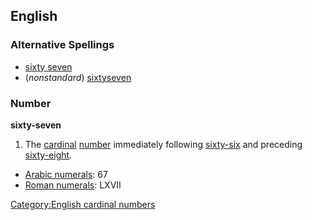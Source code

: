 == English ==
=== Alternative Spellings ===
* [[sixty seven]]
* (''nonstandard'') [[sixtyseven]]

=== Number ===
'''sixty-seven'''

#The [[cardinal]] [[number]] immediately following [[sixty-six]] and preceding [[sixty-eight]].

*[[w:Arabic Numerals|Arabic numerals]]: 67
*[[w:Roman numerals|Roman numerals]]: LXVII
 
[[Category:English cardinal numbers]]